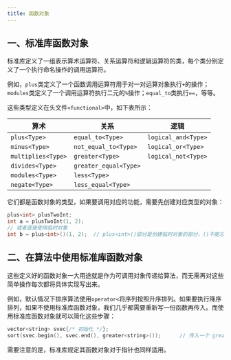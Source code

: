 ```yaml
---
title: 函数对象
---
```


## 一、标准库函数对象

标准库定义了一组表示算术运算符、关系运算符和逻辑运算符的类，每个类分别定义了一个执行命名操作的调用运算符。

例如，`plus`类定义了一个函数调用运算符用于对一对运算对象执行`+`的操作；`modules`类定义了一个调用运算符执行二元的`%`操作；`equal_to`类执行`==`，等等。

这些类型定义在头文件`<functional>`中，如下表所示：

| 算术               | 关系                  | 逻辑                |
| ------------------ | --------------------- | ------------------- |
| `plus<Type>`       | `equal_to<Type>`      | `logical_and<Type>` |
| `minus<Type>`      | `not_equal_to<Type>`  | `logical_or<Type>`  |
| `multiplies<Type>` | `greater<Type>`       | `logical_not<Type>` |
| `divides<Type>`    | `greater_equal<Type>` |                     |
| `modules<Type>`    | `less<Type>`          |                     |
| `negate<Type>`     | `less_equal<Type>`    |                     |

它们都是函数对象的类型，如果要调用对应的功能，需要先创建对应类型的对象：

```cpp
plus<int> plusTwoInt;
int a = plusTwoInt(1, 2);
// 或者直接使用临时对象
int b = plus<int>()(1, 2);	// plus<int>()部分是创建临时对象的部分，()不能忘掉
```



## 二、在算法中使用标准库函数对象

这些定义好的函数对象一大用途就是作为可调用对象传递给算法，而无需再对这些简单操作每次都将具体实现写出来。

例如，默认情况下排序算法使用`operator<`将序列按照升序排列。如果要执行降序排列，如果不使用标准库函数对象，我们几乎都需要重新写一份函数再传入。而使用标准库函数对象就可以简化这些步骤：

```cpp
vector<string> svec{/* 初始化 */};
sort(svec.begin(), svec.end(), greater<string>());		// 传入一个 greater<string>类型的未命名对象，()不能少
```

需要注意的是，标准库规定其函数对象对于指针也同样适用。